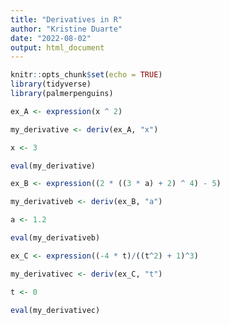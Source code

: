 ```yaml
---
title: "Derivatives in R"
author: "Kristine Duarte"
date: "2022-08-02"
output: html_document
---
```


```r
knitr::opts_chunk$set(echo = TRUE)
library(tidyverse)
library(palmerpenguins)

```
```r
ex_A <- expression(x ^ 2)

my_derivative <- deriv(ex_A, "x")

x <- 3

eval(my_derivative)

ex_B <- expression((2 * ((3 * a) + 2) ^ 4) - 5)

my_derivativeb <- deriv(ex_B, "a")

a <- 1.2

eval(my_derivativeb)

ex_C <- expression((-4 * t)/((t^2) + 1)^3)

my_derivativec <- deriv(ex_C, "t")

t <- 0

eval(my_derivativec)


```

